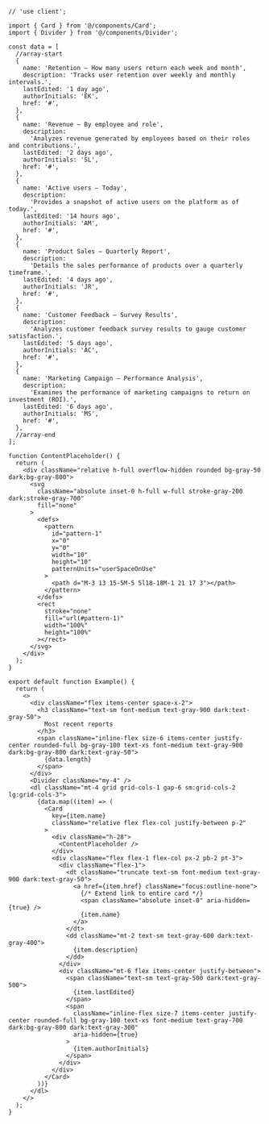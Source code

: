 ````tsx
// 'use client';

import { Card } from '@/components/Card';
import { Divider } from '@/components/Divider';

const data = [
  //array-start
  {
    name: 'Retention – How many users return each week and month',
    description: 'Tracks user retention over weekly and monthly intervals.',
    lastEdited: '1 day ago',
    authorInitials: 'EK',
    href: '#',
  },
  {
    name: 'Revenue – By employee and role',
    description:
      'Analyzes revenue generated by employees based on their roles and contributions.',
    lastEdited: '2 days ago',
    authorInitials: 'SL',
    href: '#',
  },
  {
    name: 'Active users – Today',
    description:
      'Provides a snapshot of active users on the platform as of today.',
    lastEdited: '14 hours ago',
    authorInitials: 'AM',
    href: '#',
  },
  {
    name: 'Product Sales – Quarterly Report',
    description:
      'Details the sales performance of products over a quarterly timeframe.',
    lastEdited: '4 days ago',
    authorInitials: 'JR',
    href: '#',
  },
  {
    name: 'Customer Feedback – Survey Results',
    description:
      'Analyzes customer feedback survey results to gauge customer satisfaction.',
    lastEdited: '5 days ago',
    authorInitials: 'AC',
    href: '#',
  },
  {
    name: 'Marketing Campaign – Performance Analysis',
    description:
      'Examines the performance of marketing campaigns to return on investment (ROI).',
    lastEdited: '6 days ago',
    authorInitials: 'MS',
    href: '#',
  },
  //array-end
];

function ContentPlaceholder() {
  return (
    <div className="relative h-full overflow-hidden rounded bg-gray-50 dark:bg-gray-800">
      <svg
        className="absolute inset-0 h-full w-full stroke-gray-200 dark:stroke-gray-700"
        fill="none"
      >
        <defs>
          <pattern
            id="pattern-1"
            x="0"
            y="0"
            width="10"
            height="10"
            patternUnits="userSpaceOnUse"
          >
            <path d="M-3 13 15-5M-5 5l18-18M-1 21 17 3"></path>
          </pattern>
        </defs>
        <rect
          stroke="none"
          fill="url(#pattern-1)"
          width="100%"
          height="100%"
        ></rect>
      </svg>
    </div>
  );
}

export default function Example() {
  return (
    <>
      <div className="flex items-center space-x-2">
        <h3 className="text-sm font-medium text-gray-900 dark:text-gray-50">
          Most recent reports
        </h3>
        <span className="inline-flex size-6 items-center justify-center rounded-full bg-gray-100 text-xs font-medium text-gray-900 dark:bg-gray-800 dark:text-gray-50">
          {data.length}
        </span>
      </div>
      <Divider className="my-4" />
      <dl className="mt-4 grid grid-cols-1 gap-6 sm:grid-cols-2 lg:grid-cols-3">
        {data.map((item) => (
          <Card
            key={item.name}
            className="relative flex flex-col justify-between p-2"
          >
            <div className="h-28">
              <ContentPlaceholder />
            </div>
            <div className="flex flex-1 flex-col px-2 pb-2 pt-3">
              <div className="flex-1">
                <dt className="truncate text-sm font-medium text-gray-900 dark:text-gray-50">
                  <a href={item.href} className="focus:outline-none">
                    {/* Extend link to entire card */}
                    <span className="absolute inset-0" aria-hidden={true} />
                    {item.name}
                  </a>
                </dt>
                <dd className="mt-2 text-sm text-gray-600 dark:text-gray-400">
                  {item.description}
                </dd>
              </div>
              <div className="mt-6 flex items-center justify-between">
                <span className="text-sm text-gray-500 dark:text-gray-500">
                  {item.lastEdited}
                </span>
                <span
                  className="inline-flex size-7 items-center justify-center rounded-full bg-gray-100 text-xs font-medium text-gray-700 dark:bg-gray-800 dark:text-gray-300"
                  aria-hidden={true}
                >
                  {item.authorInitials}
                </span>
              </div>
            </div>
          </Card>
        ))}
      </dl>
    </>
  );
}

````